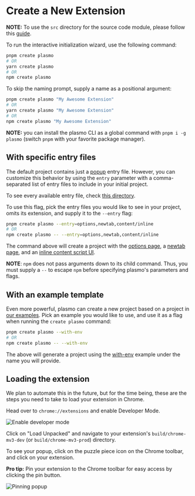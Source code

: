 
# Create a New Extension

<Callout emoji="📢">

**NOTE:** To use the `src` directory for the source code module, please follow this
[guide](/customization/src).

</Callout>

To run the interactive initialization wizard, use the following command:

```sh
pnpm create plasmo
# OR
yarn create plasmo
# OR
npm create plasmo
```

To skip the naming prompt, supply a name as a positional argument:

```sh
pnpm create plasmo "My Awesome Extension"
# OR
yarn create plasmo "My Awesome Extension"
# OR
npm create plasmo "My Awesome Extension"
```

<Callout type="info" emoji="⭐">

**NOTE:** you can install the plasmo CLI as a global command with `pnpm i -g plasmo` (switch `pnpm` with your favorite package manager).

</Callout>

## With specific entry files

The default project contains just a [popup](browser-extension#adding-a-popup-page) entry file. However, you can customize this behavior by using the `entry` parameter with a comma-separated list of entry files to include in your initial project.

To see every available entry file, check [this directory](https://github.com/PlasmoHQ/plasmo/tree/main/packages/init/entries).

To use this flag, pick the entry files you would like to see in your project, omits its extension, and supply it to the `--entry` flag:

```sh
pnpm create plasmo --entry=options,newtab,content/inline
# OR
npm create plasmo -- --entry=options,newtab,content/inline
```

The command above will create a project with the [options page](browser-extension#adding-the-options-ui), a [newtab page](browser-extension#adding-a-new-tab-page), and an [inline content script UI]().

<Callout type="warning" emoji="⚠️">

**NOTE**: `npm` does not pass arguments down to its child command. Thus, you must supply a `--` to escape `npm` before specifying plasmo's parameters and flags.

</Callout>

## With an example template

Even more powerful, plasmo can create a new project based on a project in [our examples](https://github.com/PlasmoHQ/examples/). Pick an example you would like to use, and use it as a flag when running the `create plasmo` command:

```sh
pnpm create plasmo --with-env
# OR
npm create plasmo -- --with-env
```

The above will generate a project using the [with-env](https://github.com/PlasmoHQ/examples/tree/main/with-env) example under the name you will provide.

## Loading the extension

We plan to automate this in the future, but for the time being, these are the steps you need to take to load your extension in Chrome.

Head over to `chrome://extensions` and enable Developer Mode.

![Enable developer mode](/screenshots/developer_mode.png)

Click on "Load Unpacked" and navigate to your extension's `build/chrome-mv3-dev` (or `build/chrome-mv3-prod`) directory.

To see your popup, click on the puzzle piece icon on the Chrome toolbar, and click on your extension.

**Pro tip:** Pin your extension to the Chrome toolbar for easy access by clicking the pin button.

![Pinning popup](/screenshots/popup_example.png)
